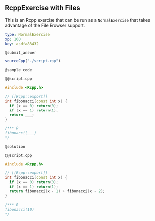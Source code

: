 ## RcppExercise with Files

This is an Rcpp exercise that can be run as a `NormalExercise` that takes advantage of the File Browser support.

```yaml
type: NormalExercise
xp: 100
key: asdfa83432
```

`@submit_answer`

```r
sourceCpp("./script.cpp")
```

`@sample_code`

`@@script.cpp`

```cpp
#include <Rcpp.h>

// [[Rcpp::export]]
int fibonacci(const int x) {
  if (x == 0) return(0);
  if (x == 1) return(1);
  return ___;
}

/*** R
fibonacci(___)
*/
```

`@solution`


`@@script.cpp`

```cpp
#include <Rcpp.h>

// [[Rcpp::export]]
int fibonacci(const int x) {
  if (x == 0) return(0);
  if (x == 1) return(1);
  return fibonacci(x - 1) + fibonacci(x - 2);
}

/*** R
fibonacci(10)
*/
```
